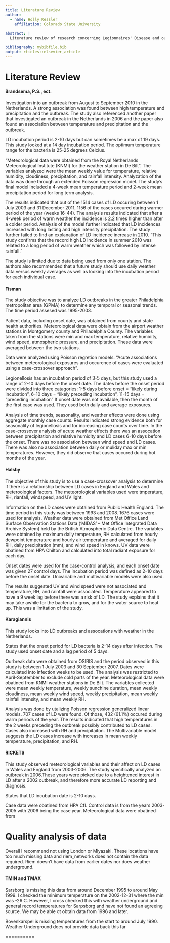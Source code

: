 ```yaml
---
title: Literature Review 
author:
  - name: Holly Kessler
    affiliation: Colorado State University

abstract: |
  Literature review of research concerning Legionnaires' Disease and outbreak association with meteorlogical extremities.

bibliography: mybibfile.bib
output: rticles::elsevier_article
---
```



Literature Review 
==========================

#### Brandsema, P.S., ect. 

Investigation into an outbreak from August to September 2010 in the Netherlands. A strong association was found between high temperature and precipitation and the outbreak. The study also referenced another paper that investigated an outbreak in the Netherlands in 2006 and the paper also found an association between temperature and precipitation and the outbreak. 

LD incubation period is 2-10 days but can sometimes be a max of 19 days. This study looked at a 14 day incubation period. The optimum temperature range for the bacteria is 25-25 degrees Celcius. 

"Meteorological data were obtained from the Royal Netherlands Meteorological Institute (KNMI) for the weather station in De Bilt". The variables analyzed were the mean weekly value for temperature, relative humidity, cloudiness, precipitation, and rainfall intensity. Analyzation of the data was done through an extended Poisson regression model. The study's final model included a 4-week mean temperature period and 2-week mean precipitation period for long term analysis.

The results indicated that out of the 1514 cases of LD occuring between 1 July 2003 and 31 December 2011, 1156 of the cases occured during warmer period of the year (weeks 16-44). The analysis results indicated that after a 4-week period of warm weather the incidence is 2.2 times higher than after a colder period. Analysis of the model further indicated that LD incidences increased with long lasting and high intensity precipitation. The study further failed to find an explanation of LD incidence increase in 2010.
"This study confirms that the record high LD incidence
in summer 2010 was related to a long period of warm
weather which was followed by intense rainfall."

The study is limited due to data being used from only one station. The authors also recommended that a future study should use daily weather data versus weekly averages as well as looking into the incubation period for each individual case. 


#### Fisman

The study objective was to analyze LD outbreaks in the greater Philadelphia metropolitan area (GPMA) to determine any temporal or seasonal trends. The time period assesed was 1995-2003.

Patient data, including onset date, was obtained from county and state health authorities. Meteorological data were obtain from the airport weather stations in Montgomery county and Philadelphia County. The variables taken from the stations were min and max temperature, relative humidity, wind speed, atmospheric pressure, and precipitation. These data were averaged between the two stations. 

Data were analyzed using Poisson regretion models. "Acute associations between meteorological exposures and occurence of cases were evaluated using a case-crossover approach".

Legionellosis has an incubation period of 3-5 days, but this study used a range of 2-10 days before the onset date. The dates before the onset period were divided into three catagories: 1-5 days before onset = "likely during incubation", 6-10 days = "likely preceding incubation", 11-15 days = "preceding incubation" If onset date was not available, then the month of the first case was used. They used both daily and average exposures. 

Analysis of time trends, seasonality, and weather effects were done using aggregate monthly case counts. Results indicated strong evidence both for seasonality of legionellosis and for increasing case counts over time. In the case-crossover analysis of acute weather effects there was an assocation between precipitation and relative humidity and LD cases 6-10 days before the onset. There was no association between wind speed and LD cases. There was also no association between daily or muliday max or min temperatures. However, they did observe that cases occured during hot months of the year. 

#### Halsby 

The objective of this study is to use a case-crossover analysis to determine if there is a relationship between LD cases in England and Wales and meteroological factors. The meteorological variables used were tmperature, RH, rianfall, windspeed, and UV light. 

Information on the LD cases were obtained from Public Health England. The time period in this study was between 1993 and 2008. 1676 cases were used for analysis. Weather data were obtained from Met Office Land Surface Observation Stations Data (‘MIDAS’ – Met Office Integrated Data Archive System) held by the British Atmospheric Data Centre. The variables were obtained by maximum daily temperature, RH calculated from hourly dewpoint temperature and hourly air temperature and averaged for daily RH, daily precipitation (mm), and wind speed in knows. UV data were obatined from HPA Chilton and calculated into total radiant exposure for each day. 

Onset dates were used for the case-control analysis, and each onset date was given 27 control days. The incubation period was defined as 2-10 days before the onset date. Univariable and multivariable models were also used.

The results suggested UV and wind speed were not associated and temperature, RH, and rainfall were associated. Temperature appeared to have a 9 week lag before there was a risk of LD. The study explains that it may take awhile for the bacteria to grow, and for the water source to heat up. This was a limitation of the study.

#### Karagiannis

This study looks into LD outbreaks and assocations with weather in the Netherlands.

States that the onset period for LD bacteria is 2-14 days after infection. The study used onset date and a lag period of 5 days. 

Ourbreak data were obtained from OSIRIS and the period observed in this study is between 1 July 2003 and 30 September 2007. Dates were calculated into infection weeks to be used. The analysis was restricted to April-September to exclude cold parts of the year. Meteorological data were obatined from KNMI weather stations in De Bilt. The variables collected were mean weekly temperature, weekly sunchine duration, mean weekly cloudiness, mean weekly wind speed, weekly precipitation, mean weekly rainfall intensity, and mean weekly RH. 

Analysis was done by utalizing Poisson regression generalized linear models. 707 cases of LD were found. Of those, 432 (61.1%) occured during warm periods of the year. The results indicated that high temperatures in the 2 weeks preceding the outbreak possibly contributed to LD cases. Cases also increased with RH and precipitaiton. The Multivariable model suggests the LD cases increase with increases in mean weekly temperature, precipitation, and RH.

#### RICKETS 

This study observed meteorological variables and their affect on LD cases in Wales and England from 2003-2006. The study specifically analyzed an outbreak in 2006.These years were picked due to a heightened interest in LD after a 2002 outbreak, and therefore more accurate LD reporting and diagnosis. 

States that LD incubation date is 2-10 days. 

Case data were obatined from HPA CfI. Control data is from the years 2003-2005 with 2006 being the case year. Meteorological data were obatined from 



Quality analysis of data
===================

Overall I recommend not using London or Miyazaki. These locations have too much missing data and riem_networks does not contain the data required. Riem doesn't have data from earlier dates nor does weather underground.

#### TMIN and TMAX

Sarsborg is missing this data from around December 1995 to around May 1999. I checked the minimum temperature on the 2002-12-31 where the min was -26 C. However, I cross checked this with weather underground and general record temperatures for Sarpsborg and have not found an agreeing source. We may be able ot obtain data from 1996 and later. 


Bovenkarspel is missing temperatures from the start to around July 1990. Weather Underground does not provide data back this far





==========

